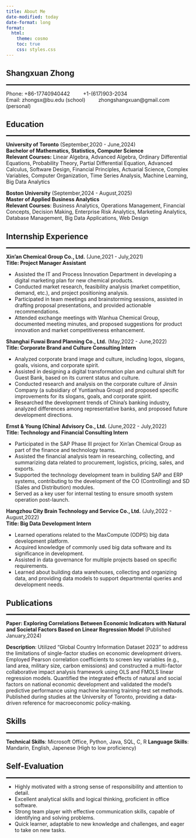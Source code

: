 ```yaml
---
title: About Me
date-modified: today
date-format: long
format:
  html:
    theme: cosmo
    toc: true
    css: styles.css
---
```


## Shangxuan Zhong
<hr style="height:3px; border:none">

Phone: +86-17740940442 &emsp;&emsp; +1-(617)903-2034 <br>
Email: zhongsx@bu.edu (school) &emsp;&emsp; zhongshangxuan@gmail.com (personal) <br>

## Education
<hr style="height:3px; border:none">

**University of Toronto**  (September,2020 - June,2024)<br>
**Bachelor of Mathematics, Statistics, Computer Science**<br>
**Relevant Courses:** Linear Algebra, Advanced Algebra, Ordinary Differential Equations, Probability Theory, Partial Differential Equation, Advanced Calculus, Software Design, Financial Principles, Actuarial Science, Complex Variables, Computer Organization, Time Series Analysis, Machine Learning, Big Data Analytics

**Boston University** (September,2024 - August,2025)<br>
**Master of Applied Business Analytics**<br>
**Relevant Courses**: Business Analytics, Operations Management, Financial Concepts, Decision Making, Enterprise Risk Analytics, Marketing Analytics, Database Management, Big Data Applications, Web Design 

## Internship Experience
<hr style="height:3px; border:none">

**Xin'an Chemical Group Co., Ltd.** (June,2021 - July,2021)<br>
**Title: Project Manager Assistant**<br>

* Assisted the IT and Process Innovation Department in developing a digital marketing plan for new chemical products.
* Conducted market research, feasibility analysis (market competition, demand, etc.), and project positioning analysis.
* Participated in team meetings and brainstorming sessions, assisted in drafting proposal presentations, and provided actionable recommendations.
* Attended exchange meetings with Wanhua Chemical Group, documented meeting minutes, and proposed suggestions for product innovation and market competitiveness enhancement.

**Shanghai Fuwai Brand Planning Co., Ltd.** (May,2022 - June,2022)<br>
**Title: Corporate Brand and Culture Consulting Intern**<br>

* Analyzed corporate brand image and culture, including logos, slogans, goals, visions, and corporate spirit.
* Assisted in designing a digital transformation plan and cultural shift for Guest Bank, based on its current status and culture.
* Conducted research and analysis on the corporate culture of Jinsin Company (a subsidiary of Yuntianhua Group) and proposed specific improvements for its slogans, goals, and corporate spirit.
* Researched the development trends of China's banking industry, analyzed differences among representative banks, and proposed future development directions.

**Ernst & Young (China) Advisory Co., Ltd.** (June,2022 - July,2022)<br>
**Title: Technology and Financial Consulting Intern**<br>

* Participated in the SAP Phase III project for Xin'an Chemical Group as part of the finance and technology teams.
* Assisted the financial analysis team in researching, collecting, and summarizing data related to procurement, logistics, pricing, sales, and exports.
* Supported the technology development team in building SAP and ERP systems, contributing to the development of the CO (Controlling) and SD (Sales and Distribution) modules.
* Served as a key user for internal testing to ensure smooth system operation post-launch.

**Hangzhou City Brain Technology and Service Co., Ltd.** (July,2022 - August,2022)<br>
**Title: Big Data Development Intern**<br>

* Learned operations related to the MaxCompute (ODPS) big data development platform.
* Acquired knowledge of commonly used big data software and its significance in development.
* Assisted in data governance for multiple projects based on specific requirements.
* Learned about building data warehouses, collecting and organizing data, and providing data models to support departmental queries and development needs.

## Publications
<hr style="height:3px; border:none">

**Paper: Exploring Correlations Between Economic Indicators with Natural and Societal Factors Based on Linear Regression Model** (Published January,2024)

**Description**: Utilized "Global Country Information Dataset 2023" to address the limitations of single-factor studies on economic development drivers. Employed Pearson correlation coefficients to screen key variables (e.g., land area, military size, carbon emissions) and constructed a multi-factor collaborative impact analysis framework using OLS and FMOLS linear regression models. Quantified the integrated effects of natural and social factors on national economic development and validated the model's predictive performance using machine learning training-test set methods. Published during studies at the University of Toronto, providing a data-driven reference for macroeconomic policy-making.

## Skills
<hr style="height:3px; border:none">

**Technical Skills**: Microsoft Office, Python, Java, SQL, C, R
**Language Skills**: Mandarin, English, Japenese (High to low proficiency)

## Self-Evaluation
<hr style="height:3px; border:none">

* Highly motivated with a strong sense of responsibility and attention to detail.
* Excellent analytical skills and logical thinking, proficient in office software.
* Strong team player with effective communication skills, capable of identifying and solving problems.
* Quick learner, adaptable to new knowledge and challenges, and eager to take on new tasks.
